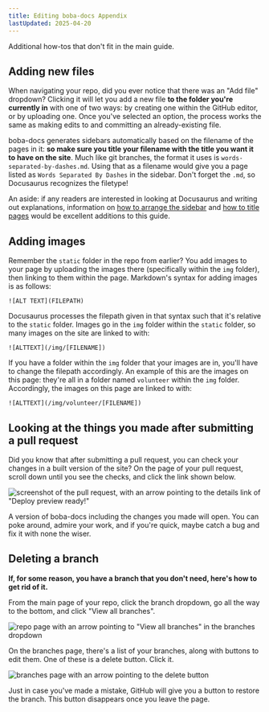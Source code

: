 ```yaml
---
title: Editing boba-docs Appendix
lastUpdated: 2025-04-20
---
```


Additional how-tos that don't fit in the main guide.

## Adding new files

When navigating your repo, did you ever notice that there was an "Add file"
dropdown? Clicking it will let you add a new file **to the folder you're
currently in** with one of two ways: by creating one within the GitHub editor,
or by uploading one. Once you've selected an option, the process works the same
as making edits to and committing an already-existing file.

boba-docs generates sidebars automatically based on the filename of the pages in
it: **so make sure you title your filename with the title you want it to have on
the site**. Much like git branches, the format it uses is
`words-separated-by-dashes.md`. Using that as a filename would give you a page
listed as `Words Separated By Dashes` in the sidebar. Don't forget the `.md`, so
Docusaurus recognizes the filetype!

An aside: if any readers are interested in looking at Docusaurus and writing out
explanations, information on
[how to arrange the sidebar](https://docusaurus.io/docs/sidebar) and
[how to title pages](https://docusaurus.io/docs/docs-introduction/) would be
excellent additions to this guide.

## Adding images

Remember the `static` folder in the repo from earlier? You add images to your
page by uploading the images there (specifically within the `img` folder), then
linking to them within the page. Markdown's syntax for adding images is as
follows:

```
![ALT TEXT](FILEPATH)
```

Docusaurus processes the filepath given in that syntax such that it's relative
to the `static` folder. Images go in the `img` folder within the `static`
folder, so many images on the site are linked to with:

```
![ALTTEXT](/img/[FILENAME])
```

If you have a folder within the `img` folder that your images are in, you'll
have to change the filepath accordingly. An example of this are the images on
this page: they're all in a folder named `volunteer` within the `img` folder.
Accordingly, the images on this page are linked to with:

```
![ALTTEXT](/img/volunteer/[FILENAME])
```

## Looking at the things you made after submitting a pull request

Did you know that after submitting a pull request, you can check your changes in
a built version of the site? On the page of your pull request, scroll down until
you see the checks, and click the link shown below.

![screenshot of the pull request, with an arrow pointing to the details link of "Deploy preview ready!"](../../../../assets/img/volunteer/bobadocsdeploypreview.jpg)

A version of boba-docs including the changes you made will open. You can poke
around, admire your work, and if you're quick, maybe catch a bug and fix it with
none the wiser.

## Deleting a branch

**If, for some reason, you have a branch that you don't need, here's how to get
rid of it.**

From the main page of your repo, click the branch dropdown, go all the way to
the bottom, and click "View all branches".

![repo page with an arrow pointing to "View all branches" in the branches dropdown](../../../../assets/img/volunteer/bobadocsdelete1.jpg)

On the branches page, there's a list of your branches, along with buttons to
edit them. One of these is a delete button. Click it.

![branches page with an arrow pointing to the delete button](../../../../assets/img/volunteer/bobadocsdelete2.jpg)

Just in case you've made a mistake, GitHub will give you a button to restore the
branch. This button disappears once you leave the page.
